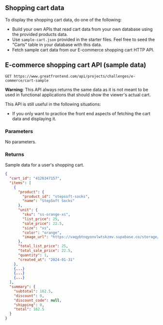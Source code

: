 ## Shopping cart data

To display the shopping cart data, do one of the following:

- Build your own APIs that read cart data from your own database using the provided products data.
- Use `sample-cart.json` provided in the starter files. Feel free to seed the "Carts" table in your database with this data.
- Fetch sample cart data from our E-commerce shopping cart HTTP API.

## E-commerce shopping cart API (sample data)

```
GET https://www.greatfrontend.com/api/projects/challenges/e-commerce/cart-sample
```

**Warning**: This API always returns the same data as it is not meant to be used in functional applications that should show the viewer's actual cart.

This API is still useful in the following situations:

- If you only want to practice the front end aspects of fetching the cart data and displaying it.

### Parameters

No parameters.

### Returns

Sample data for a user's shopping cart.

```json
{
  "cart_id": "4126347157",
  "items": [
    {
      "product": {
        "product_id": "stepsoft-socks",
        "name": "StepSoft Socks"
      },
      "unit": {
        "sku": "ss-orange-xs",
        "list_price": 25,
        "sale_price": 22.5,
        "size": "xs",
        "color": "orange",
        "image_url": "https://vaqybtnqyonvlwtskzmv.supabase.co/storage/v1/object/public/e-commerce-track-images/stepsoft-socks/stepsoft-socks-1.jpg"
      },
      "total_list_price": 25,
      "total_sale_price": 22.5,
      "quantity": 1,
      "created_at": "2024-01-31"
    },
    {...}
    {...}
    {...}
  ],
  "summary": {
    "subtotal": 162.5,
    "discount": 0,
    "discount_code": null,
    "shipping": 0,
    "total": 162.5
  }
}
```
